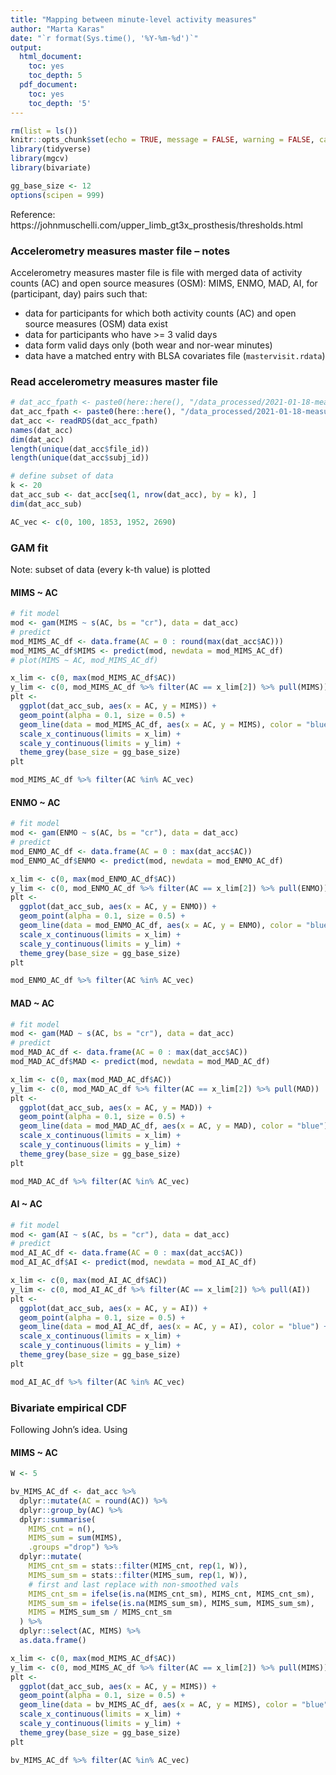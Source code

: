 ```yaml
---
title: "Mapping between minute-level activity measures"
author: "Marta Karas"
date: "`r format(Sys.time(), '%Y-%m-%d')`"
output:
  html_document:
    toc: yes
    toc_depth: 5
  pdf_document:
    toc: yes
    toc_depth: '5'
---
```


```r
rm(list = ls())
knitr::opts_chunk$set(echo = TRUE, message = FALSE, warning = FALSE, cache = TRUE)
library(tidyverse)
library(mgcv)
library(bivariate) 

gg_base_size <- 12
options(scipen = 999)
```

Reference: https://johnmuschelli.com/upper_limb_gt3x_prosthesis/thresholds.html

### Accelerometry measures master file -- notes 

Accelerometry measures master file is file with merged data of activity counts 
(AC) and open source measures (OSM): MIMS, ENMO, MAD, AI, for (participant, day)
pairs such that: 

- data for participants for which both activity counts (AC) and open source measures (OSM) data exist
- data for participants who have >= 3 valid days
- data form valid days only (both wear and nor-wear minutes)
- data have a matched entry with BLSA covariates file (`mastervisit.rdata`) 

### Read accelerometry measures master file

```r
# dat_acc_fpath <- paste0(here::here(), "/data_processed/2021-01-18-measures_masterfile.rds")
dat_acc_fpath <- paste0(here::here(), "/data_processed/2021-01-18-measures_masterfile_winsorized.rds")
dat_acc <- readRDS(dat_acc_fpath)
names(dat_acc)
dim(dat_acc)
length(unique(dat_acc$file_id))
length(unique(dat_acc$subj_id))

# define subset of data
k <- 20
dat_acc_sub <- dat_acc[seq(1, nrow(dat_acc), by = k), ]
dim(dat_acc_sub)

AC_vec <- c(0, 100, 1853, 1952, 2690)
```

### GAM fit 

Note: subset of data (every k-th value) is plotted

#### MIMS ~ AC 

```r
# fit model
mod <- gam(MIMS ~ s(AC, bs = "cr"), data = dat_acc)
# predict
mod_MIMS_AC_df <- data.frame(AC = 0 : round(max(dat_acc$AC)))
mod_MIMS_AC_df$MIMS <- predict(mod, newdata = mod_MIMS_AC_df)
# plot(MIMS ~ AC, mod_MIMS_AC_df)
```

```r
x_lim <- c(0, max(mod_MIMS_AC_df$AC))
y_lim <- c(0, mod_MIMS_AC_df %>% filter(AC == x_lim[2]) %>% pull(MIMS))
plt <- 
  ggplot(dat_acc_sub, aes(x = AC, y = MIMS)) + 
  geom_point(alpha = 0.1, size = 0.5) + 
  geom_line(data = mod_MIMS_AC_df, aes(x = AC, y = MIMS), color = "blue") + 
  scale_x_continuous(limits = x_lim) + 
  scale_y_continuous(limits = y_lim) + 
  theme_grey(base_size = gg_base_size)
plt
```

```r
mod_MIMS_AC_df %>% filter(AC %in% AC_vec)
```


#### ENMO ~ AC 

```r
# fit model
mod <- gam(ENMO ~ s(AC, bs = "cr"), data = dat_acc)
# predict
mod_ENMO_AC_df <- data.frame(AC = 0 : max(dat_acc$AC))
mod_ENMO_AC_df$ENMO <- predict(mod, newdata = mod_ENMO_AC_df)
```

```r
x_lim <- c(0, max(mod_ENMO_AC_df$AC))
y_lim <- c(0, mod_ENMO_AC_df %>% filter(AC == x_lim[2]) %>% pull(ENMO))
plt <- 
  ggplot(dat_acc_sub, aes(x = AC, y = ENMO)) + 
  geom_point(alpha = 0.1, size = 0.5) + 
  geom_line(data = mod_ENMO_AC_df, aes(x = AC, y = ENMO), color = "blue") + 
  scale_x_continuous(limits = x_lim) + 
  scale_y_continuous(limits = y_lim) + 
  theme_grey(base_size = gg_base_size)
plt
```

```r
mod_ENMO_AC_df %>% filter(AC %in% AC_vec)
```

#### MAD ~ AC 

```r
# fit model
mod <- gam(MAD ~ s(AC, bs = "cr"), data = dat_acc)
# predict
mod_MAD_AC_df <- data.frame(AC = 0 : max(dat_acc$AC))
mod_MAD_AC_df$MAD <- predict(mod, newdata = mod_MAD_AC_df)
```

```r
x_lim <- c(0, max(mod_MAD_AC_df$AC))
y_lim <- c(0, mod_MAD_AC_df %>% filter(AC == x_lim[2]) %>% pull(MAD))
plt <- 
  ggplot(dat_acc_sub, aes(x = AC, y = MAD)) + 
  geom_point(alpha = 0.1, size = 0.5) + 
  geom_line(data = mod_MAD_AC_df, aes(x = AC, y = MAD), color = "blue") + 
  scale_x_continuous(limits = x_lim) + 
  scale_y_continuous(limits = y_lim) + 
  theme_grey(base_size = gg_base_size)
plt
```

```r
mod_MAD_AC_df %>% filter(AC %in% AC_vec)
```


#### AI ~ AC 

```r
# fit model
mod <- gam(AI ~ s(AC, bs = "cr"), data = dat_acc)
# predict
mod_AI_AC_df <- data.frame(AC = 0 : max(dat_acc$AC))
mod_AI_AC_df$AI <- predict(mod, newdata = mod_AI_AC_df)
```

```r
x_lim <- c(0, max(mod_AI_AC_df$AC))
y_lim <- c(0, mod_AI_AC_df %>% filter(AC == x_lim[2]) %>% pull(AI))
plt <- 
  ggplot(dat_acc_sub, aes(x = AC, y = AI)) + 
  geom_point(alpha = 0.1, size = 0.5) + 
  geom_line(data = mod_AI_AC_df, aes(x = AC, y = AI), color = "blue") + 
  scale_x_continuous(limits = x_lim) + 
  scale_y_continuous(limits = y_lim) + 
  theme_grey(base_size = gg_base_size)
plt
```

```r
mod_AI_AC_df %>% filter(AC %in% AC_vec)
```

### Bivariate empirical CDF

Following John's idea. Using 

#### MIMS ~ AC 

```r
W <- 5

bv_MIMS_AC_df <- dat_acc %>% 
  dplyr::mutate(AC = round(AC)) %>%
  dplyr::group_by(AC) %>%
  dplyr::summarise(
    MIMS_cnt = n(),
    MIMS_sum = sum(MIMS), 
    .groups ="drop") %>%
  dplyr::mutate(
    MIMS_cnt_sm = stats::filter(MIMS_cnt, rep(1, W)),
    MIMS_sum_sm = stats::filter(MIMS_sum, rep(1, W)),
    # first and last replace with non-smoothed vals
    MIMS_cnt_sm = ifelse(is.na(MIMS_cnt_sm), MIMS_cnt, MIMS_cnt_sm),
    MIMS_sum_sm = ifelse(is.na(MIMS_sum_sm), MIMS_sum, MIMS_sum_sm),
    MIMS = MIMS_sum_sm / MIMS_cnt_sm
  ) %>%
  dplyr::select(AC, MIMS) %>%
  as.data.frame()

```

```r
x_lim <- c(0, max(mod_MIMS_AC_df$AC))
y_lim <- c(0, mod_MIMS_AC_df %>% filter(AC == x_lim[2]) %>% pull(MIMS))
plt <- 
  ggplot(dat_acc_sub, aes(x = AC, y = MIMS)) + 
  geom_point(alpha = 0.1, size = 0.5) + 
  geom_line(data = bv_MIMS_AC_df, aes(x = AC, y = MIMS), color = "blue") + 
  scale_x_continuous(limits = x_lim) + 
  scale_y_continuous(limits = y_lim) + 
  theme_grey(base_size = gg_base_size)
plt
```

```r
bv_MIMS_AC_df %>% filter(AC %in% AC_vec)
```

